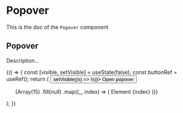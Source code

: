 <!--- Popover.stories.mdx --->


<Meta
  title="Popover"
  component={Popover}
/>

# Popover

This is the doc of the `Popover` component

## Popover

Description...

<Canvas>
  <Story name="base">
    {() => {
      const [visible, setVisible] = useState(false);
      const buttonRef = useRef();
      return (
        <Box padding={10}>
          <button ref={buttonRef} onClick={() => setVisible((s) => !s)}>
            Open popover
          </button>
          <Popover source={buttonRef} visible={visible} spacingTop={4}>
            <ul style={{ width: '200px' }}>
              {Array(15)
                .fill(null)
                .map((_, index) => (
                  <Box key={index} padding={3}>
                    Element {index}
                  </Box>
                ))}
            </ul>
          </Popover>
        </Box>
      );
    }}
  </Story>
</Canvas>
